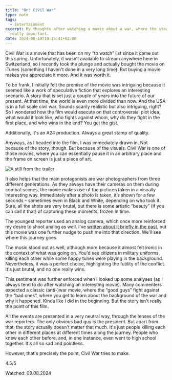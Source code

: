```yaml
---
title: "On: Civil War"
type: note
tags:
  - Entertainment
excerpt: My thoughts after watching a movie about a war, where the story isn’t
  really important.
date: 2024-08-19T19:15:41+02:00
---
```


Civil War is a movie that has been on my “to watch” list since it came out this spring. Unfortunately, it wasn’t available to stream anywhere here in Switzerland, so I recently took the plunge and actually bought the movie on iTunes (something I haven't done in a very long time). But buying a movie makes you appreciate it more. And it was worth it.

To be frank, I initially felt the premise of the movie was intriguing because it seemed like a work of speculative fiction that explores an interesting scenario. A story that is set just a couple of years into the future of our present. At that time, the world is even more divided than now. And the USA is in a full scale civil war. Sounds scarily realistic but also intriguing, right? So I wondered how the film would execute on that controversial plot idea, what would it look like, who fights against whom, why do they fight in the first place, and who wins in the end? You get the gist.

Additionally, it's an A24 production. Always a great stamp of quality.

Anyways, as I headed into the film, I was immediately drawn in. Not because of the story, though. But because of the visuals. Civil War is one of those movies, where you can essentially pause it in an arbitrary place and the frame on screen is just a piece of art.

![A still from the trailer](../../assets/posts/civil-war/civil-war-still-8df9f2b27a.jpg)


It also helps that the main protagonists are war photographers from three different generations. As they always have their cameras on them during combat scenes, the movie makes use of the pictures taken in a visually interesting way. Immediately after a photo is taken, it’s shown for a few seconds – sometimes even in Black and White, depending on who took it. Sure, all the shots are very brutal, but there is some artistic “beauty” (if you can call it that) of capturing these moments, frozen in time.

The youngest reporter used an analog camera, which once more reinforced my desire to shoot analog as well. I've [written about it briefly in the past](/capturing-vs-living), but this movie was one further nudge to push me into that direction. We'll see where this journey goes.

The music stood out as well, although more because it almost felt ironic in the context of what was going on. You'd see citizens in military uniforms killing each other while some happy tunes were playing in the background. Nevertheless, it was a perfect choice, highlighting the futility of the conflict. It's just brutal, and no one really wins.

This sentiment was further enforced when I looked up some analyses (as I always tend to do after watching an interesting movie). Many commenters expected a classic (anti-)war movie, where the “good guys” fight against the “bad ones”, where you get to learn about the background of the war and why it happened. Kinda like I did in the beginning.  But the story isn't really the point of this film. 

All the events are presented in a very neutral way, through the lenses of the war reporters. The only obvious bad guy is the president. But apart from that, the story actually doesn't matter that much. It's just people killing each other in different places at different times along the journey. People who knew each other before, and, in one instance, even went to high school together. It's all so sad and pointless.

However, that's precisely the point, Civil War tries to make.

4.5/5

Watched: 09.08.2024
